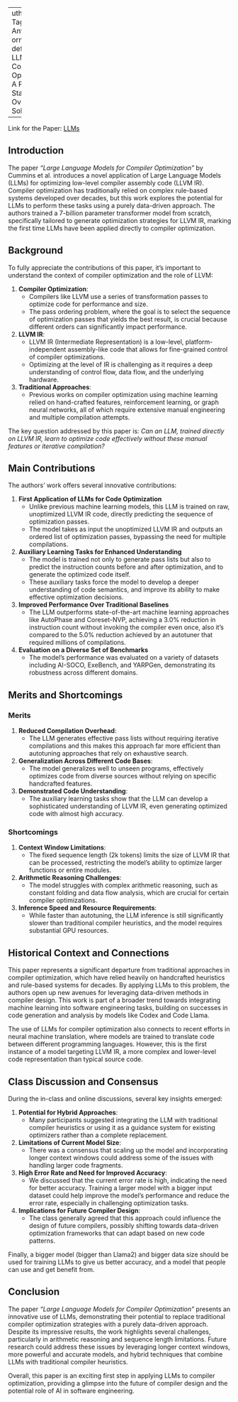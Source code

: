  ---
author: Sana Taghipour Anvari
format:
  html: default
title: LLMs for Code Optimization, A Promising Start or Overhyped Solution?

--- 

Link for the Paper: [LLMs](https://ar5iv.labs.arxiv.org/html/2309.07062)

## Introduction

The paper *"Large Language Models for Compiler Optimization"* by Cummins et al. introduces a novel application of Large Language Models (LLMs) for optimizing low-level compiler assembly code (LLVM IR). Compiler optimization has traditionally relied on complex rule-based systems developed over decades, but this work explores the potential for LLMs to perform these tasks using a purely data-driven approach. The authors trained a 7-billion parameter transformer model from scratch, specifically tailored to generate optimization strategies for LLVM IR, marking the first time LLMs have been applied directly to compiler optimization.

## Background

To fully appreciate the contributions of this paper, it's important to understand the context of compiler optimization and the role of LLVM:

1. **Compiler Optimization**:
   - Compilers like LLVM use a series of transformation passes to optimize code for performance and size.
   - The pass ordering problem, where the goal is to select the sequence of optimization passes that yields the best result, is crucial because different orders can significantly impact performance.

2. **LLVM IR**:
   - LLVM IR (Intermediate Representation) is a low-level, platform-independent assembly-like code that allows for fine-grained control of compiler optimizations.
   - Optimizing at the level of IR is challenging as it requires a deep understanding of control flow, data flow, and the underlying hardware.

3. **Traditional Approaches**:
   - Previous works on compiler optimization using machine learning relied on hand-crafted features, reinforcement learning, or graph neural networks, all of which require extensive manual engineering and multiple compilation attempts.

The key question addressed by this paper is: *Can an LLM, trained directly on LLVM IR, learn to optimize code effectively without these manual features or iterative compilation?*

## Main Contributions

The authors' work offers several innovative contributions:

1. **First Application of LLMs for Code Optimization**
   - Unlike previous machine learning models, this LLM is trained on raw, unoptimized LLVM IR code, directly predicting the sequence of optimization passes.
   - The model takes as input the unoptimized LLVM IR and outputs an ordered list of optimization passes, bypassing the need for multiple compilations.

2. **Auxiliary Learning Tasks for Enhanced Understanding**
   - The model is trained not only to generate pass lists but also to predict the instruction counts before and after optimization, and to generate the optimized code itself.
   - These auxiliary tasks force the model to develop a deeper understanding of code semantics, and improve its ability to make effective optimization decisions.

3. **Improved Performance Over Traditional Baselines**
   - The LLM outperforms state-of-the-art machine learning approaches like AutoPhase and Coreset-NVP, achieving a 3.0% reduction in instruction count without invoking the compiler even once, also it's compared to the 5.0% reduction achieved by an autotuner that required millions of compilations. 

4. **Evaluation on a Diverse Set of Benchmarks**
   - The model's performance was evaluated on a variety of datasets including AI-SOCO, ExeBench, and YARPGen, demonstrating its robustness across different domains.

## Merits and Shortcomings

### Merits
1. **Reduced Compilation Overhead**:
   - The LLM generates effective pass lists without requiring iterative compilations and this makes this approach far more efficient than autotuning approaches that rely on exhaustive search.

2. **Generalization Across Different Code Bases**:
   - The model generalizes well to unseen programs, effectively optimizes code from diverse sources without relying on specific handcrafted features.

3. **Demonstrated Code Understanding**:
   - The auxiliary learning tasks show that the LLM can develop a sophisticated understanding of LLVM IR, even generating optimized code with almost high accuracy.

### Shortcomings
1. **Context Window Limitations**:
   - The fixed sequence length (2k tokens) limits the size of LLVM IR that can be processed, restricting the model's ability to optimize larger functions or entire modules.

2. **Arithmetic Reasoning Challenges**:
   - The model struggles with complex arithmetic reasoning, such as constant folding and data flow analysis, which are crucial for certain compiler optimizations.

3. **Inference Speed and Resource Requirements**:
   - While faster than autotuning, the LLM inference is still significantly slower than traditional compiler heuristics, and the model requires substantial GPU resources.

## Historical Context and Connections

This paper represents a significant departure from traditional approaches in compiler optimization, which have relied heavily on handcrafted heuristics and rule-based systems for decades. By applying LLMs to this problem, the authors open up new avenues for leveraging data-driven methods in compiler design. This work is part of a broader trend towards integrating machine learning into software engineering tasks, building on successes in code generation and analysis by models like Codex and Code Llama.

The use of LLMs for compiler optimization also connects to recent efforts in neural machine translation, where models are trained to translate code between different programming languages. However, this is the first instance of a model targeting LLVM IR, a more complex and lower-level code representation than typical source code.

## Class Discussion and Consensus

During the in-class and online discussions, several key insights emerged:

1. **Potential for Hybrid Approaches**:
   - Many participants suggested integrating the LLM with traditional compiler heuristics or using it as a guidance system for existing optimizers rather than a complete replacement.

2. **Limitations of Current Model Size**:
   - There was a consensus that scaling up the model and incorporating longer context windows could address some of the issues with handling larger code fragments.

3. **High Error Rate and Need for Improved Accuracy**:
   - We discussed that the current error rate is high, indicating the need for better accuracy. Training a larger model with a bigger input dataset could help improve the model's performance and reduce the error rate, especially in challenging optimization tasks.

4. **Implications for Future Compiler Design**:
   - The class generally agreed that this approach could influence the design of future compilers, possibly shifting towards data-driven optimization frameworks that can adapt based on new code patterns.

Finally, a bigger model (bigger than Llama2) and bigger data size should be used for training LLMs to give us better accuracy, and a model that people can use and get benefit from.

## Conclusion

The paper *"Large Language Models for Compiler Optimization"* presents an innovative use of LLMs, demonstrating their potential to replace traditional compiler optimization strategies with a purely data-driven approach. Despite its impressive results, the work highlights several challenges, particularly in arithmetic reasoning and sequence length limitations. Future research could address these issues by leveraging longer context windows, more powerful and accurate models, and hybrid techniques that combine LLMs with traditional compiler heuristics.

Overall, this paper is an exciting first step in applying LLMs to compiler optimization, providing a glimpse into the future of compiler design and the potential role of AI in software engineering.

